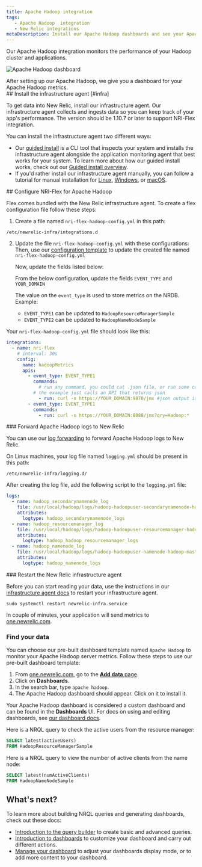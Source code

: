 ```yaml
---
title: Apache Hadoop integration
tags:
   - Apache Hadoop  integration
   - New Relic integrations
metaDescription: Install our Apache Hadoop dashboards and see your Apache Hadoop  data in New Relic.
---
```


Our Apache Hadoop integration monitors the performance of your Hadoop cluster and applications.

<img
    title="Apache Hadoop dashboard"
    alt="Apache Hadoop dashboard"
    src={infrastructureApacheHadoopDashboard}
/>

<figcaption>
After setting up our Apache Hadoop, we give you a dashboard for your Apache Hadoop metrics. 
</figcaption>

<Steps>
<Step>
## Install the infrastructure agent [#infra]

To get data into New Relic, install our infrastructure agent. Our infrastructure agent collects and ingests data so you can keep track of your app's performance. The version should be 1.10.7 or later to support NRI-Flex integration.

You can install the infrastructure agent two different ways:

* Our [guided install](https://one.newrelic.com/nr1-core?state=4f81feab-35f7-e97e-9903-52510f8542bd) is a CLI tool that inspects your system and installs the infrastructure agent alongside the application monitoring agent that best works for your system. To learn more about how our guided install works, check out our [Guided install overview](/docs/infrastructure/host-integrations/installation/new-relic-guided-install-overview).
* If you'd rather install our infrastructure agent manually, you can follow a tutorial for manual installation for [Linux](/docs/infrastructure/install-infrastructure-agent/linux-installation/install-infrastructure-monitoring-agent-linux), [Windows](/docs/infrastructure/install-infrastructure-agent/windows-installation/install-infrastructure-monitoring-agent-windows/), or [macOS](/docs/infrastructure/install-infrastructure-agent/macos-installation/install-infrastructure-monitoring-agent-macos/).
</Step>

<Step>
## Configure NRI-Flex for Apache Hadoop

Flex comes bundled with the New Relic infrastructure agent. To create a flex configuration file follow these steps:

1. Create a file named `nri-flex-hadoop-config.yml` in this path:

  ```shell
  /etc/newrelic-infra/integrations.d
  ```
2. Update the file `nri-flex-hadoop-config.yml` with these configurations:
    Then, use our [configuration template](https://github.com/newrelic/nri-flex/blob/master/examples/json-read-cmd-example.yml) to update the created file named `nri-flex-hadoop-config.yml`

    Now, update the fields listed below:

    From the below configuration, update the fields `EVENT_TYPE` and `YOUR_DOMAIN`

    The value on the `event_type` is used to store metrics on the NRDB.
    Example:
    * `EVENT_TYPE1` can be updated to `HadoopResourceManagerSample`
    * `EVENT_TYPE2` can be updated to `HadoopNameNodeSample`


  Your `nri-flex-hadoop-config.yml` file should look like this:

  ```yml
  integrations:
    - name: nri-flex
      # interval: 30s
      config:
        name: hadoopMetrics
        apis:
          - event_type: EVENT_TYPE1
            commands: 
              # run any command, you could cat .json file, or run some commands that produce a json output
            # the example just calls an API that returns json
              - run: curl -s https://YOUR_DOMAIN:9870/jmx #json output is retrieved from this command
          - event_type: EVENT_TYPE1
            commands: 
              - run: curl -s https://YOUR_DOMAIN:8088/jmx?qry=Hadoop:*
  ```
</Step>

<Step>
### Forward Apache Hadoop logs to New Relic

You can use our [log forwarding](/docs/logs/forward-logs/forward-your-logs-using-infrastructure-agent/) to forward Apache Hadoop logs to New Relic.

On Linux machines, your log file named `logging.yml` should be present in this path:

```shell
/etc/newrelic-infra/logging.d/
```
After creating the log file, add the following script to the `logging.yml` file:


  ```yml
  logs:
    - name: hadoop_secondarynamenode_log
      file: /usr/local/hadoop/logs/hadoop-hadoopuser-secondarynamenode-hadoop-master.log
      attributes:
        logtype: hadoop_secondarynamenode_logs
    - name: hadoop_resourcemanager_log
      file: /usr/local/hadoop/logs/hadoop-hadoopuser-resourcemanager-hadoop-master.log
      attributes:
        logtype: hadoop_hadoop_resourcemanager_logs
    - name: hadoop_namenode_log
      file: /usr/local/hadoop/logs/hadoop-hadoopuser-namenode-hadoop-master.log
      attributes:
        logtype: hadoop_namenode_logs
  ```
</Step>

<Step>
### Restart the New Relic infrastructure agent

Before you can start reading your data, use the instructions in our [infrastructure agent docs](/docs/infrastructure/install-infrastructure-agent/manage-your-agent/start-stop-restart-infrastructure-agent/) to restart your infrastructure agent.

```shell
sudo systemctl restart newrelic-infra.service
```

In couple of minutes, your application will send metrics to [one.newrelic.com](https://one.newrelic.com).
</Step>
</Steps>

###  Find your data

You can choose our pre-built dashboard template named `Apache Hadoop` to monitor your Apache Hadoop server metrics. Follow these steps to use our pre-built dashboard template:

1. From [one.newrelic.com](https://one.newrelic.com), go to the [**Add data** page](https://one.newrelic.com/marketplace). 
2. Click on **Dashboards**.
3. In the search bar, type `apache hadoop`. 
4. The Apache Hadoop dashboard should appear. Click on it to install it.

Your Apache Hadoop dashboard is considered a custom dashboard and can be found in the **Dashboards** UI. For docs on using and editing dashboards, see [our dashboard docs](/docs/query-your-data/explore-query-data/dashboards/introduction-dashboards).

Here is a NRQL query to check the active users from the resource manager:

```sql
SELECT latest(activeUsers) 
FROM HadoopResourceManagerSample
```

Here is a NRQL query to view the number of active clients from the name node:

```sql
SELECT latest(numActiveClients) 
FROM HadoopNameNodeSample
```

## What's next?

To learn more about building NRQL queries and generating dashboards, check out these docs:

* [Introduction to the query builder](/docs/query-your-data/explore-query-data/query-builder/introduction-query-builder) to create basic and advanced queries.
* [Introduction to dashboards](/docs/query-your-data/explore-query-data/dashboards/introduction-dashboards) to customize your dashboard and carry out different actions.
* [Manage your dashboard](/docs/query-your-data/explore-query-data/dashboards/manage-your-dashboard) to adjust your dashboards display mode, or to add more content to your dashboard.
